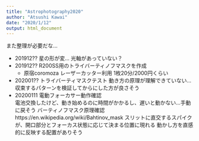 ```yaml
---
title: "Astrophotography2020"
author: "Atsushi Kawai"
date: "2020/1/12"
output: html_document
---
```


また整理が必要だな...

+ 201912?? 星の形が変... 光軸があっていない？
+ 201912?? R200SS用のトライバーティノフマスクを作成
    + 原宿coromoza レーザーカッター利用 1枚20分/2000円くらい
+ 202001?? トライバーティマスクテスト 動き方の原理が理解できていない...
            収束するパターンを検証してからにした方が良さそう
+ 20200111 電動フォーカサー動作確認  
             電池交換したけど、動き始めるのに時間がかかるし、遅いと動かない...手動に戻そう
           バーティノフマスク原理確認
           https://en.wikipedia.org/wiki/Bahtinov_mask
           スリットに直交するスパイクが、開口部分とフォーカス状態に応じて決まる位置に現れる
           動かし方を直感的に反映する配置がありそう